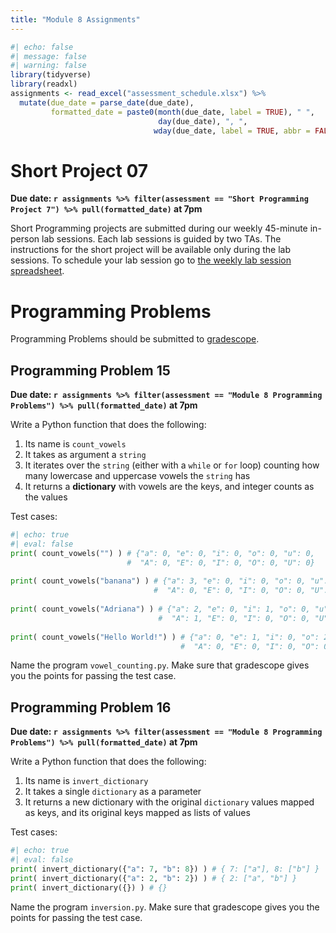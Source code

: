 ```yaml
---
title: "Module 8 Assignments"
---
```



```r
#| echo: false
#| message: false
#| warning: false
library(tidyverse)
library(readxl)
assignments <- read_excel("assessment_schedule.xlsx") %>% 
  mutate(due_date = parse_date(due_date),
         formatted_date = paste0(month(due_date, label = TRUE), " ",
                                 day(due_date), ", ",
                                wday(due_date, label = TRUE, abbr = FALSE)))
```

# Short Project 07

**Due date: `r assignments %>% filter(assessment == "Short Programming Project 7") %>% pull(formatted_date)` at 7pm**

Short Programming projects are submitted during our weekly 45-minute in-person lab sessions. Each lab sessions is guided by two TAs. The instructions for the short project will be available only during the lab sessions. To schedule your lab session go to [the weekly lab session spreadsheet](https://docs.google.com/spreadsheets/d/1mS3H-8GyLHb__rZaf9j66khmkncQgeqEXfyVk2l0sNo/edit?usp=sharing).

# Programming Problems

Programming Problems should be submitted to [gradescope](https://www.gradescope.com/courses/827397).

## Programming Problem 15

**Due date: `r assignments %>% filter(assessment == "Module 8 Programming Problems") %>% pull(formatted_date)` at 7pm**

Write a Python function that does the following:

1.  Its name is `count_vowels`
2.  It takes as argument a `string`
3.  It iterates over the `string` (either with a `while` or `for` loop) counting how many lowercase and uppercase vowels the `string` has
4.  It returns a **dictionary** with vowels are the keys, and integer counts as the values

Test cases:

```python
#| echo: true
#| eval: false
print( count_vowels("") ) # {"a": 0, "e": 0, "i": 0, "o": 0, "u": 0,
                          #  "A": 0, "E": 0, "I": 0, "O": 0, "U": 0}
                
print( count_vowels("banana") ) # {"a": 3, "e": 0, "i": 0, "o": 0, "u": 0,
                                #  "A": 0, "E": 0, "I": 0, "O": 0, "U": 0}
                                
print( count_vowels("Adriana") ) # {"a": 2, "e": 0, "i": 1, "o": 0, "u": 0,
                                 #  "A": 1, "E": 0, "I": 0, "O": 0, "U": 0}
                                 
print( count_vowels("Hello World!") ) # {"a": 0, "e": 1, "i": 0, "o": 2, "u": 0,
                                      #  "A": 0, "E": 0, "I": 0, "O": 0, "U": 0}
```

Name the program `vowel_counting.py`. Make sure that gradescope gives you the points for passing the test case.

## Programming Problem 16

**Due date: `r assignments %>% filter(assessment == "Module 8 Programming Problems") %>% pull(formatted_date)` at 7pm**

Write a Python function that does the following:

1.  Its name is `invert_dictionary`
2.  It takes a single `dictionary` as a parameter
3.  It returns a new dictionary with the original `dictionary` values mapped as keys, and its original keys mapped as lists of values

Test cases:

```python
#| echo: true
#| eval: false
print( invert_dictionary({"a": 7, "b": 8}) ) # { 7: ["a"], 8: ["b"] }
print( invert_dictionary({"a": 2, "b": 2}) ) # { 2: ["a", "b"] }
print( invert_dictionary({}) ) # {}
```

Name the program `inversion.py`. Make sure that gradescope gives you the points for passing the test case.
